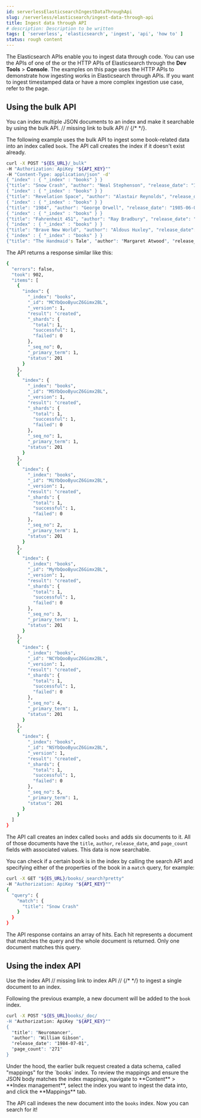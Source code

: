 ```yaml
---
id: serverlessElasticsearchIngestDataThroughApi
slug: /serverless/elasticsearch/ingest-data-through-api
title: Ingest data through API
# description: Description to be written
tags: [ 'serverless', 'elasticsearch', 'ingest', 'api', 'how to' ]
status: rough content
---
```



<InReview />

The Elasticsearch APIs enable you to ingest data through code.
You can use the APIs of one of the 
<DocLink id="serverlessElasticsearchClients" text="language clients"/> or the 
HTTP APIs of Elasticsearch through the **Dev Tools** > **Console**. The examples 
on this page uses the HTTP APIs to demonstrate how ingesting works in 
Elasticsearch through APIs. If you want to ingest timestamped data or have a 
more complex ingestion use case, refer to the 
<DocLink id="serverlessElasticsearchIngestDataThroughIntegrations" /> page.


## Using the bulk API

You can index multiple JSON documents to an index and make it searchable by 
using the bulk API.
// <DocBadge><DocIcon size="s" type="unlink" title="missing link to bulk API"/> missing link to bulk API</DocBadge>
// {/* <DocLink id="" text="bulk API"/> */}.

The following example uses the bulk API to ingest some book-related data into an 
index called `book`. The API call creates the index if it doesn't exist already.

```bash
curl -X POST "${ES_URL}/_bulk" 
-H "Authorization: ApiKey "${API_KEY}""
-H "Content-Type: application/json" -d'
{ "index" : { "_index" : "books" } }
{"title": "Snow Crash", "author": "Neal Stephenson", "release_date": "1992-06-01", "page_count": 470}
{ "index" : { "_index" : "books" } }
{"title": "Revelation Space", "author": "Alastair Reynolds", "release_date": "2000-03-15", "page_count": 585}
{ "index" : { "_index" : "books" } }
{"title": "1984", "author": "George Orwell", "release_date": "1985-06-01", "page_count": 328}
{ "index" : { "_index" : "books" } }
{"title": "Fahrenheit 451", "author": "Ray Bradbury", "release_date": "1953-10-15", "page_count": 227}
{ "index" : { "_index" : "books" } }
{"title": "Brave New World", "author": "Aldous Huxley", "release_date": "1932-06-01", "page_count": 268}
{ "index" : { "_index" : "books" } }
{"title": "The Handmaid's Tale", "author": "Margaret Atwood", "release_date": "1985-06-01", "page_count": 311}
```

The API returns a response similar like this:

```bash
{
  "errors": false,
  "took": 902,
  "items": [
    {
      "index": {
        "_index": "books",
        "_id": "MCYbQooByucZ6Gimx2BL",
        "_version": 1,
        "result": "created",
        "_shards": {
          "total": 1,
          "successful": 1,
          "failed": 0
        },
        "_seq_no": 0,
        "_primary_term": 1,
        "status": 201
      }
    },
    {
      "index": {
        "_index": "books",
        "_id": "MSYbQooByucZ6Gimx2BL",
        "_version": 1,
        "result": "created",
        "_shards": {
          "total": 1,
          "successful": 1,
          "failed": 0
        },
        "_seq_no": 1,
        "_primary_term": 1,
        "status": 201
      }
    },
    {
      "index": {
        "_index": "books",
        "_id": "MiYbQooByucZ6Gimx2BL",
        "_version": 1,
        "result": "created",
        "_shards": {
          "total": 1,
          "successful": 1,
          "failed": 0
        },
        "_seq_no": 2,
        "_primary_term": 1,
        "status": 201
      }
    },
    {
      "index": {
        "_index": "books",
        "_id": "MyYbQooByucZ6Gimx2BL",
        "_version": 1,
        "result": "created",
        "_shards": {
          "total": 1,
          "successful": 1,
          "failed": 0
        },
        "_seq_no": 3,
        "_primary_term": 1,
        "status": 201
      }
    },
    {
      "index": {
        "_index": "books",
        "_id": "NCYbQooByucZ6Gimx2BL",
        "_version": 1,
        "result": "created",
        "_shards": {
          "total": 1,
          "successful": 1,
          "failed": 0
        },
        "_seq_no": 4,
        "_primary_term": 1,
        "status": 201
      }
    },
    {
      "index": {
        "_index": "books",
        "_id": "NSYbQooByucZ6Gimx2BL",
        "_version": 1,
        "result": "created",
        "_shards": {
          "total": 1,
          "successful": 1,
          "failed": 0
        },
        "_seq_no": 5,
        "_primary_term": 1,
        "status": 201
      }
    }
  ]
}
```

The API call creates an index called `books` and adds six documents to it. All of 
those documents have the `title`, `author`, `release_date`, and `page_count` 
fields with associated values. This data is now searchable.

You can check if a certain book is in the index by calling the search API and 
specifying either of the properties of the book in a `match` query, for example:

```bash
curl -X GET "${ES_URL}/books/_search?pretty"
-H "Authorization: ApiKey "${API_KEY}""
{
  "query": {
    "match": {
      "title": "Snow Crash"
    }
  }
}
```

The API response contains an array of hits. Each hit represents a document that matches the query and the whole document is returned. Only one document matches this query.


## Using the index API

Use the index API
// <DocBadge><DocIcon size="s" type="unlink" title="missing link to index API"/> missing link to index API</DocBadge>
// {/* <DocLink id="" text="index API"/> */}
to ingest a single document to an index.

Following the previous example, a new document will be added to the `book` 
index.

```bash
curl -X POST "${ES_URL}books/_doc/
-H "Authorization: ApiKey "${API_KEY}""
{
  "title": "Neuromancer",
  "author": "William Gibson",
  "release_date": "1984-07-01",
  "page_count": "271"
}
```

<DocCallOut>
Under the hood, the earlier bulk request created a data schema, called "mappings" for the `books` index.
To review the mappings and ensure the JSON body matches the index mappings, navigate to **Content** > **Index management**, select the index you want to ingest the data into, and click the **Mappings** tab.
</DocCallOut>

The API call indexes the new document into the `books` index. Now you can search 
for it!
